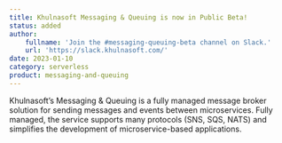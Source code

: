 ```yaml
---
title: Khulnasoft Messaging & Queuing is now in Public Beta!
status: added
author:
    fullname: 'Join the #messaging-queuing-beta channel on Slack.'
    url: 'https://slack.khulnasoft.com/'
date: 2023-01-10
category: serverless
product: messaging-and-queuing
---
```


Khulnasoft’s Messaging & Queuing is a fully managed message broker solution for sending messages and events between microservices. Fully managed, the service supports many protocols (SNS, SQS, NATS) and simplifies the development of microservice-based applications.